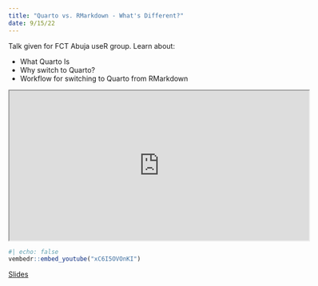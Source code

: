 ```yaml
---
title: "Quarto vs. RMarkdown - What's Different?"
date: 9/15/22
---
```


Talk given for FCT Abuja useR group. Learn about:

- What Quarto Is
- Why switch to Quarto?
- Workflow for switching to Quarto from RMarkdown

<iframe class="slide-deck" src="https://laderast.github.io/qmd_rmd/#/title-slide" height=300 width=600></iframe>

```r
#| echo: false
vembedr::embed_youtube("xC6I5OVOnKI")
```

[Slides](https://laderast.github.io/qmd_rmd/#/title-slide){.btn .btn-primary role="button"}